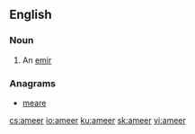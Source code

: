 ==English==

===Noun===
{{en-noun}}

# An [[emir]]

===Anagrams===
* [[meare#English|meare]]

[[cs:ameer]]
[[io:ameer]]
[[ku:ameer]]
[[sk:ameer]]
[[vi:ameer]]